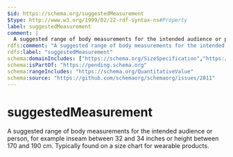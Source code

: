 ```yaml
---
$id: https://schema.org/suggestedMeasurement
$type: http://www.w3.org/1999/02/22-rdf-syntax-ns#Property
label: suggestedMeasurement
comment: |
  A suggested range of body measurements for the intended audience or person, for example inseam between 32 and 34 inches or height between 170 and 190 cm. Typically found on a size chart for wearable products.
rdfs:comment: "A suggested range of body measurements for the intended audience or person, for example inseam between 32 and 34 inches or height between 170 and 190 cm. Typically found on a size chart for wearable products."
rdfs:label: "suggestedMeasurement"
schema:domainIncludes: ["https://schema.org/SizeSpecification","https://schema.org/PeopleAudience"]
schema:isPartOf: "https://pending.schema.org"
schema:rangeIncludes: "https://schema.org/QuantitativeValue"
schema:source: "https://github.com/schemaorg/schemaorg/issues/2811"
---
```


# suggestedMeasurement

A suggested range of body measurements for the intended audience or person, for example inseam between 32 and 34 inches or height between 170 and 190 cm. Typically found on a size chart for wearable products.

